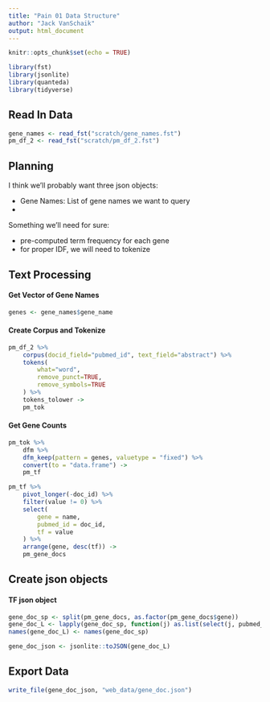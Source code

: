 ```yaml
---
title: "Pain 01 Data Structure"
author: "Jack VanSchaik"
output: html_document
---
```


```r
knitr::opts_chunk$set(echo = TRUE)
```

```r
library(fst)
library(jsonlite)
library(quanteda)
library(tidyverse)
```

## Read In Data

```r
gene_names <- read_fst("scratch/gene_names.fst")
pm_df_2 <- read_fst("scratch/pm_df_2.fst")
```

## Planning

I think we'll probably want three json objects:

* Gene Names: List of gene names we want to query
* 

Something we'll need for sure:

* pre-computed term frequency for each gene
* for proper IDF, we will need to tokenize

## Text Processing

#### Get Vector of Gene Names

```r
genes <- gene_names$gene_name
```

#### Create Corpus and Tokenize

```r
pm_df_2 %>%
    corpus(docid_field="pubmed_id", text_field="abstract") %>%
    tokens(
        what="word",
        remove_punct=TRUE,
        remove_symbols=TRUE
    ) %>%
    tokens_tolower ->
    pm_tok
```

#### Get Gene Counts

```r
pm_tok %>%
    dfm %>%
    dfm_keep(pattern = genes, valuetype = "fixed") %>%
    convert(to = "data.frame") ->
    pm_tf
```

```r
pm_tf %>%
    pivot_longer(-doc_id) %>%
    filter(value != 0) %>%
    select(
        gene = name,
        pubmed_id = doc_id,
        tf = value
    ) %>%
    arrange(gene, desc(tf)) ->
    pm_gene_docs
```

## Create json objects

#### TF json object

```r
gene_doc_sp <- split(pm_gene_docs, as.factor(pm_gene_docs$gene))
gene_doc_L <- lapply(gene_doc_sp, function(j) as.list(select(j, pubmed_id, tf)))
names(gene_doc_L) <- names(gene_doc_sp)

gene_doc_json <- jsonlite::toJSON(gene_doc_L)
```
## Export Data

```r
write_file(gene_doc_json, "web_data/gene_doc.json")
```

